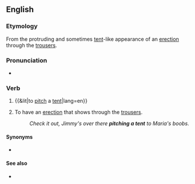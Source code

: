 ==English==

===Etymology===
From the protruding and sometimes [[tent]]-like appearance of an [[erection]] through the [[trousers]].

===Pronunciation===
* {{IPA|/ˌpɪtʃəˈtɛnt/|lang=en}}

===Verb===
{{en-verb|head=[[pitch]] [[a]] [[tent]]|pitches a tent|pitching a tent|pitched a tent}}

# {{&lit|to [[pitch]] a [[tent]]|lang=en}}
# {{lb|en|idiomatic|slang}} To have an [[erection]] that shows through the [[trousers]].
#: ''Check it out, Jimmy's over there '''pitching a tent''' to Maria's boobs.''

====Synonyms====
* {{l|en|pitch the tent}}

====See also====
* {{l|en|is that a gun in your pocket or are you just pleased to see me}}